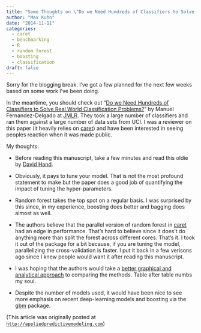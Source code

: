 ```yaml
---
title: "Some Thoughts on \"Do we Need Hundreds of Classifiers to Solve Real World Classification Problems?\""
author: "Max Kuhn"
date: "2014-11-11"
categories:
  - caret
  - benchmarking
  - R
  - random forest
  - boosting
  - classification
draft: false
---
```


Sorry for the blogging break. I’ve got a few planned for the next few weeks based on some work I’ve been doing. 

In the meantime, you should check out “[Do we Need Hundreds of Classifiers to Solve Real World Classification Problems?](http://jmlr.org/papers/v15/delgado14a.html)” by Manuel Fernandez-Delgado at [JMLR](http://www.jmlr.org). They took a large number of classifiers and ran them against a large number of data sets from UCI. I was a reviewer on this paper (it heavily relies on [caret](http://topepo.github.io/caret/)) and have been interested in seeing peoples reaction when it was made public. 

My thoughts:

* Before reading this manuscript, take a few minutes and read this oldie by [David Hand](http://scholar.google.com/scholar?hl=en&q=Classifier+Technology+and+the+Illusion+of+Progress&btnG=&as_sdt=1%2C5&as_sdtp=). 
* Obviously, it pays to tune your model. That is not the most profound statement to make but the paper does a good job of quantifying the impact of tuning the hyper-parameters.

* Random forest takes the top spot on a regular basis. I was surprised by this since, in my experience, boosting does better and bagging does almost as well. 

* The authors believe that the parallel version of random forest in [caret](http://topepo.github.io/caret/) had an edge in performance. That’s hard to believe since it does’t do anything more than split the forest across different cores. That’s it. I took it out of the package for a bit because, if you are tuning the model, parallelizing the cross-validation is faster. I put it back in a few verisons ago since I knew people would want it after reading this manuscript. 

* I was hoping that the authors would take a [better graphical and analytical approach](http://scholar.google.com/scholar?q=%22The+design+and+analysis+of+benchmark+experiments%22&btnG=&hl=en&as_sdt=0%2C5&as_vis=1) to comparing the methods. Table after table numbs my soul. 

* Despite the number of models used, it would have been nice to see more emphasis on recent deep-learning models and boosting via the [gbm](https://github.com/harrysouthworth/gbm) package. 

(This article was originally posted at [`http://appliedpredictivemodeling.com`](https://appliedpredictivemodeling.com/blog/2014/11/11/some-thoughts-on-do-we-need-hundreds-of-classifiers-to-solve-real-world-classification-problems))